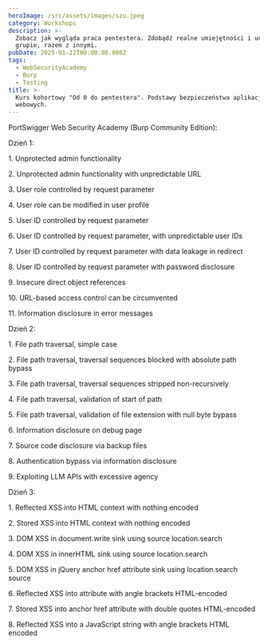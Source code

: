 ```yaml
---
heroImage: /src/assets/images/szu.jpeg
category: Workshops
description: >-
  Zobacz jak wygląda praca pentestera. Zdobądź realne umiejętności i ucz się w
  grupie, razem z innymi.
pubDate: 2025-01-22T00:00:00.000Z
tags:
  - WebSecurityAcademy
  - Burp
  - Testing
title: >-
  Kurs kohortowy "Od 0 do pentestera". Podstawy bezpieczeństwa aplikacji
  webowych.
---
```


PortSwigger Web Security Academy (Burp Community Edition):

Dzień 1:

1\. Unprotected admin functionality

2\. Unprotected admin functionality with unpredictable URL

3\. User role controlled by request parameter

4\. User role can be modified in user profile

5\. User ID controlled by request parameter

6\. User ID controlled by request parameter, with unpredictable user IDs

7\. User ID controlled by request parameter with data leakage in redirect

8\. User ID controlled by request parameter with password disclosure

9\. Insecure direct object references

10\. URL-based access control can be circumvented

11\. Information disclosure in error messages

Dzień 2:

1\. File path traversal, simple case

2\. File path traversal, traversal sequences blocked with absolute path bypass

3\. File path traversal, traversal sequences stripped non-recursively

4\. File path traversal, validation of start of path

5\. File path traversal, validation of file extension with null byte bypass

6\. Information disclosure on debug page

7\. Source code disclosure via backup files

8\. Authentication bypass via information disclosure

9\. Exploiting LLM APIs with excessive agency

Dzień 3:

1\. Reflected XSS into HTML context with nothing encoded

2\. Stored XSS into HTML context with nothing encoded

3\. DOM XSS in document.write sink using source location.search

4\. DOM XSS in innerHTML sink using source location.search

5\. DOM XSS in jQuery anchor href attribute sink using location.search source

6\. Reflected XSS into attribute with angle brackets HTML-encoded

7\. Stored XSS into anchor href attribute with double quotes HTML-encoded

8\. Reflected XSS into a JavaScript string with angle brackets HTML encoded
